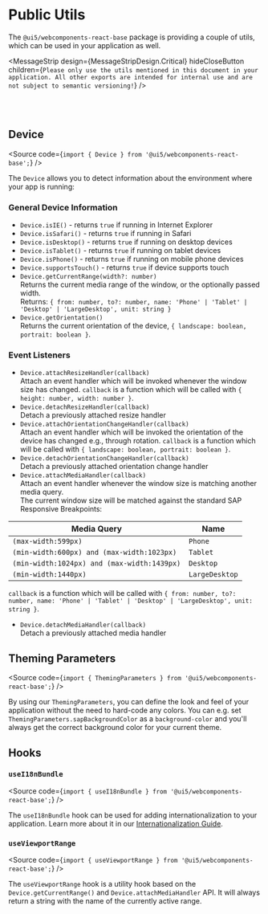 
<Meta title="Public Utils" />

# Public Utils

The `@ui5/webcomponents-react-base` package is providing a couple of utils, which can be used in your application as well.

<MessageStrip
  design={MessageStripDesign.Critical}
  hideCloseButton
  children={`Please only use the utils mentioned in this document in your application. All other exports are intended for internal
  use and are not subject to semantic versioning!`}
/>

<br />
<br />

<TableOfContent />

## Device

<Source code={`import { Device } from '@ui5/webcomponents-react-base';`} />

The `Device` allows you to detect information about the environment where your app is running:

### General Device Information

- `Device.isIE()` - returns `true` if running in Internet Explorer
- `Device.isSafari()` - returns `true` if running in Safari
- `Device.isDesktop()` - returns `true` if running on desktop devices
- `Device.isTablet()` - returns `true` if running on tablet devices
- `Device.isPhone()` - returns `true` if running on mobile phone devices
- `Device.supportsTouch()` - returns `true` if device supports touch
- `Device.getCurrentRange(width?: number)` <br />
  Returns the current media range of the window, or the optionally passed width. <br />
  Returns: `{ from: number, to?: number, name: 'Phone' | 'Tablet' | 'Desktop' | 'LargeDesktop', unit: string }`
- `Device.getOrientation()` <br />
  Returns the current orientation of the device, `{ landscape: boolean, portrait: boolean }`.

### Event Listeners

- `Device.attachResizeHandler(callback)` <br />
  Attach an event handler which will be invoked whenever the window size has changed.
  `callback` is a function which will be called with `{ height: number, width: number }`.
- `Device.detachResizeHandler(callback)` <br />
  Detach a previously attached resize handler
- `Device.attachOrientationChangeHandler(callback)` <br />
  Attach an event handler which will be invoked the orientation of the device has changed e.g., through rotation.
  `callback` is a function which will be called with `{ landscape: boolean, portrait: boolean }`.
- `Device.detachOrientationChangeHandler(callback)` <br />
  Detach a previously attached orientation change handler
- `Device.attachMediaHandler(callback)` <br />
  Attach an event handler whenever the window size is matching another media query. <br />
  The current window size will be matched against the standard SAP Responsive Breakpoints:

| Media Query                                 | Name           |
| ------------------------------------------- | -------------- |
| `(max-width:599px)`                         | `Phone`        |
| `(min-width:600px) and (max-width:1023px)`  | `Tablet`       |
| `(min-width:1024px) and (max-width:1439px)` | `Desktop`      |
| `(min-width:1440px)`                        | `LargeDesktop` |

`callback` is a function which will be called with
`{ from: number, to?: number, name: 'Phone' | 'Tablet' | 'Desktop' | 'LargeDesktop', unit: string }`.

- `Device.detachMediaHandler(callback)` <br />
  Detach a previously attached media handler

## Theming Parameters

<Source code={`import { ThemingParameters } from '@ui5/webcomponents-react-base';`} />

By using our `ThemingParameters`, you can define the look and feel of your application without the need to hard-code any
colors. You can e.g. set `ThemingParameters.sapBackgroundColor` as a `background-color` and you'll always get the correct
background color for your current theme.

<ThemeableCSSVars />

## Hooks

### `useI18nBundle`

<Source code={`import { useI18nBundle } from '@ui5/webcomponents-react-base';`} />

The `useI18nBundle` hook can be used for adding internationalization to your application. Learn more about it in our
[Internationalization Guide](https://sap.github.io/ui5-webcomponents-react/?path=/docs/knowledge-base-internationalization--docs).

### `useViewportRange`

<Source code={`import { useViewportRange } from '@ui5/webcomponents-react-base';`} />

The `useViewportRange` hook is a utility hook based on the `Device.getCurrentRange()` and `Device.attachMediaHandler` API.
It will always return a string with the name of the currently active range.

<Footer />
